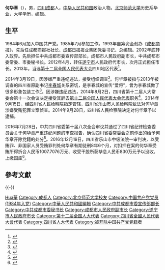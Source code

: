 '''何华章'''（{{bd|1964年|6月|}}），男，[[四川|四川]][[成都|成都]]人，[[中华人民共和国|中华人民共和国]]政治人物。[[北京师范大学|北京师范大学]]历史系毕业，大学学历，编辑。

== 生平 ==
1984年6月加入中国共产党。1985年7月参加工作。1993年自筹资金创办《[[成都商报|成都商报]]》，先后任成都商报社社长、[[成都日报|成都日报]]报业集团党委书记、总编辑。2002年底转入政界。先后担任中共成都市委宣传部部长，成都市人民政府副市长，中共成都市委常委、市委秘书长。2012年4月，转任[[遂宁市|遂宁市]]人民政府代市长，次月正式担任市长。2013年，当选[[第十二届全国人民代表大会|第十二届全国人民代表大会]]四川地区代表<ref>{{cite news|title=全国人大代表信息-何华章|url= http://210.82.31.1:8084/delegate/viewDelegate.action?dbid=122156|accessdate=2013-04-05|newspaper=全国人大网}}{{dead link|date=2017年11月 |bot=InternetArchiveBot |fix-attempted=yes }}</ref>。

2014年3月19日，因涉嫌严重违纪违法，接受组织调查<ref>{{cite web|url=http://china.caixin.com/2014-03-19/100653826.html|publisher=财新网|title=四川遂宁市长何华章接受调查|accessdate=2014-03-19|archive-date=2014-03-21|archive-url=https://web.archive.org/web/20140321011303/http://china.caixin.com/2014-03-19/100653826.html|dead-url=no}}</ref>。何华章被指与2013年被调查的四川省原副书记[[李春城|李春城]]关系密切，是李春城的宣传“爱将”，曾为李春城做了很多形象包装工作<ref >{{cite web |url=http://news.163.com/14/0320/02/9NODNHNL00014AED.html |language= |title=四川遂宁市长何华章被查 曾两会时包装李春城 |publisher=新京报 |date=2014-03-20 |accessdate= |archive-url=https://web.archive.org/web/20140320083725/http://news.163.com/14/0320/02/9NODNHNL00014AED.html |archive-date=2014-03-20 |dead-url=yes }}</ref>。因涉嫌违纪违法，2014年8月2日，四川省第十二届人大常委会第十一次会议决定接受其辞去[[第十二届全国人民代表大会代表|第十二届全国人民代表大会代表]]职务<ref>{{cite news|title=第十二届全国人民代表大会常务委员会代表资格审查委员会关于个别代表的代表资格的报告（2014年8月31日第十二届全国人民代表大会常务委员会第十次会议通过）|url=http://www.npc.gov.cn/wxzl/gongbao/2014-11/18/content_1892152.htm|accessdate=2016-07-03|newspaper=中国人大网|archive-date=2016-08-28|archive-url=https://web.archive.org/web/20160828165945/http://www.npc.gov.cn/wxzl/gongbao/2014-11/18/content_1892152.htm|dead-url=no}}</ref>。2014年9月15日，经四川省人民检察院指定管辖，四川省乐山市人民检察院依法对何华章涉嫌受贿犯罪立案侦查。2014年9月28日，四川省人民检察院决定对何华章予以逮捕。

2016年7月28日，中共四川省委第十届八次全会审议并通过了四川省纪律检查委员会关于何华章严重违纪问题的审查报告，确认四川省委常委会之前作出的给予何华章开除党籍的处分<ref>{{cite news|title=何华章邓全忠李佳因严重违纪被开除党籍|url=http://www.chinanews.com/gn/2016/07-28/7955041.shtml|accessdate=2016-07-28|newspaper=中国新闻网|archive-date=2016-07-29|archive-url=https://web.archive.org/web/20160729164255/http://www.chinanews.com/gn/2016/07-28/7955041.shtml|dead-url=no}}</ref>。2016年12月19日，四川省乐山市中级法院一审判决，以受贿罪、非国家人员受贿罪判处何华章有期徒刑8年6个月，对扣押在案的何华章受贿所得折合人民币1007.7076万元、收受干股所获孳息人民币830万元予以没收，上缴国库<ref>{{cite news|title=遂宁原市长何华章受贿案细节：自供办案机关未掌握的受贿事实|url=https://www.thepaper.cn/newsDetail_forward_1620456|accessdate=2017-02-16|newspaper=澎湃新闻|archive-date=2018-06-29|archive-url=https://web.archive.org/web/20180629131517/https://www.thepaper.cn/newsDetail_forward_1620456|dead-url=no}}</ref>。

== 參考文獻 ==
{{reflist}}

{{-}}
{{start box}}
{{s-gov|prc}}
{{s-before|[[胡昌升|胡昌升]]}}
{{s-title|[[遂宁市人民政府|遂宁市人民政府]]市长|2012年4月-2014年3月}}
{{s-after|[[赵世勇|赵世勇]]}}
{{end box}}

{{中共十八大以来的反腐败工作}}

{{Authority control}}
{{DEFAULTSORT:He何}}
[[Category:何姓|Hua華]]
[[Category:成都人|Category:成都人]]
[[Category:北京师范大学校友|Category:北京师范大学校友]]
[[Category:中国共产党党员_(1984年入党)|Category:中国共产党党员 (1984年入党)]]
[[Category:中華人民共和國編輯|Category:中華人民共和國編輯]]
[[Category:中共成都市委宣传部部长|Category:中共成都市委宣传部部长]]
[[Category:中共成都市委秘书长|Category:中共成都市委秘书长]]
[[Category:成都市人民政府副市长|Category:成都市人民政府副市长]]
[[Category:遂宁市人民政府市长|Category:遂宁市人民政府市长]]
[[Category:第十二届全国人大代表|Category:第十二届全国人大代表]]
[[Category:四川省全國人民代表大會代表|Category:四川省全國人民代表大會代表]]
[[Category:四川省人大代表|Category:四川省人大代表]]
[[Category:被开除中国共产党党籍者|Category:被开除中国共产党党籍者]]